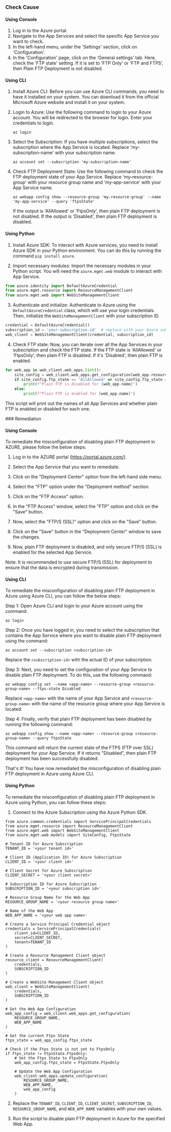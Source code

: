 

<Tabs><Tab title='Cause'>
### Check Cause

#### Using Console

1. Log in to the Azure portal.
2. Navigate to the App Services and select the specific App Service you want to check.
3. In the left-hand menu, under the 'Settings' section, click on 'Configuration'.
4. In the 'Configuration' page, click on the 'General settings' tab. Here, check the 'FTP state' setting. If it is set to 'FTP Only' or 'FTP and FTPS', then Plain FTP Deployment is not disabled.

#### Using CLI

1. Install Azure CLI: Before you can use Azure CLI commands, you need to have it installed on your system. You can download it from the official Microsoft Azure website and install it on your system.

2. Login to Azure: Use the following command to login to your Azure account. You will be redirected to the browser for login. Enter your credentials to login.
   ```
   az login
   ```
3. Select the Subscription: If you have multiple subscriptions, select the subscription where the App Service is located. Replace 'my-subscription-name' with your subscription name.
   ```
   az account set --subscription 'my-subscription-name'
   ```
4. Check FTP Deployment State: Use the following command to check the FTP deployment state of your App Service. Replace 'my-resource-group' with your resource group name and 'my-app-service' with your App Service name.
   ```
   az webapp config show --resource-group 'my-resource-group' --name 'my-app-service' --query 'ftpsState'
   ```
   If the output is 'AllAllowed' or 'FtpsOnly', then plain FTP deployment is not disabled. If the output is 'Disabled', then plain FTP deployment is disabled.

#### Using Python

1. Install Azure SDK: To interact with Azure services, you need to install Azure SDK in your Python environment. You can do this by running the command `pip install azure`.

2. Import necessary modules: Import the necessary modules in your Python script. You will need the `azure.mgmt.web` module to interact with App Service.

```python
from azure.identity import DefaultAzureCredential
from azure.mgmt.resource import ResourceManagementClient
from azure.mgmt.web import WebSiteManagementClient
```

3. Authenticate and initialize: Authenticate to Azure using the `DefaultAzureCredential` class, which will use your login credentials. Then, initialize the `WebSiteManagementClient` with your subscription ID.

```python
credential = DefaultAzureCredential()
subscription_id = 'your-subscription-id'  # replace with your Azure subscription ID
web_client = WebSiteManagementClient(credential, subscription_id)
```

4. Check FTP state: Now, you can iterate over all the App Services in your subscription and check the FTP state. If the FTP state is 'AllAllowed' or 'FtpsOnly', then plain FTP is disabled. If it's 'Disabled', then plain FTP is enabled.

```python
for web_app in web_client.web_apps.list():
    site_config = web_client.web_apps.get_configuration(web_app.resource_group, web_app.name)
    if site_config.ftp_state == 'AllAllowed' or site_config.ftp_state == 'FtpsOnly':
        print(f"Plain FTP is disabled for {web_app.name}")
    else:
        print(f"Plain FTP is enabled for {web_app.name}")
```

This script will print out the names of all App Services and whether plain FTP is enabled or disabled for each one.

</Tab>

<Tab title='Remediation'>
### Remediation

#### Using Console

To remediate the misconfiguration of disabling plain FTP deployment in AZURE, please follow the below steps:

1. Log in to the AZURE portal (https://portal.azure.com/).

2. Select the App Service that you want to remediate.

3. Click on the "Deployment Center" option from the left-hand side menu.

4. Select the "FTP" option under the "Deployment method" section.

5. Click on the "FTP Access" option.

6. In the "FTP Access" window, select the "FTP" option and click on the "Save" button.

7. Now, select the "FTP/S (SSL)" option and click on the "Save" button.

8. Click on the "Save" button in the "Deployment Center" window to save the changes.

9. Now, plain FTP deployment is disabled, and only secure FTP/S (SSL) is enabled for the selected App Service.

Note: It is recommended to use secure FTP/S (SSL) for deployment to ensure that the data is encrypted during transmission.

#### Using CLI

To remediate the misconfiguration of disabling plain FTP deployment in Azure using Azure CLI, you can follow the below steps:

Step 1: Open Azure CLI and login to your Azure account using the command:

```
az login
```

Step 2: Once you have logged in, you need to select the subscription that contains the App Service where you want to disable plain FTP deployment using the command:

```
az account set --subscription <subscription-id>
```

Replace the `<subscription-id>` with the actual ID of your subscription.

Step 3: Next, you need to set the configuration of your App Service to disable plain FTP deployment. To do this, use the following command:

```
az webapp config set --name <app-name> --resource-group <resource-group-name> --ftps-state Disabled
```

Replace `<app-name>` with the name of your App Service and `<resource-group-name>` with the name of the resource group where your App Service is located.

Step 4: Finally, verify that plain FTP deployment has been disabled by running the following command:

```
az webapp config show --name <app-name> --resource-group <resource-group-name> --query ftpsState
```

This command will return the current state of the FTPS (FTP over SSL) deployment for your App Service. If it returns "Disabled", then plain FTP deployment has been successfully disabled.

That's it! You have now remediated the misconfiguration of disabling plain FTP deployment in Azure using Azure CLI.

#### Using Python

To remediate the misconfiguration of disabling plain FTP deployment in Azure using Python, you can follow these steps:

1. Connect to the Azure Subscription using the Azure Python SDK.
```
from azure.common.credentials import ServicePrincipalCredentials
from azure.mgmt.resource import ResourceManagementClient
from azure.mgmt.web import WebSiteManagementClient
from azure.mgmt.web.models import SiteConfig, FtpsState

# Tenant ID for Azure Subscription
TENANT_ID = '<your tenant id>'

# Client ID (Application ID) for Azure Subscription
CLIENT_ID = '<your client id>'

# Client Secret for Azure Subscription
CLIENT_SECRET = '<your client secret>'

# Subscription ID for Azure Subscription
SUBSCRIPTION_ID = '<your subscription id>'

# Resource Group Name for the Web App
RESOURCE_GROUP_NAME = '<your resource group name>'

# Name of the Web App
WEB_APP_NAME = '<your web app name>'

# Create a Service Principal Credential object
credentials = ServicePrincipalCredentials(
    client_id=CLIENT_ID,
    secret=CLIENT_SECRET,
    tenant=TENANT_ID
)

# Create a Resource Management Client object
resource_client = ResourceManagementClient(
    credentials,
    SUBSCRIPTION_ID
)

# Create a WebSite Management Client object
web_client = WebSiteManagementClient(
    credentials,
    SUBSCRIPTION_ID
)

# Get the Web App Configuration
web_app_config = web_client.web_apps.get_configuration(
    RESOURCE_GROUP_NAME,
    WEB_APP_NAME
)

# Get the current Ftps State
ftps_state = web_app_config.ftps_state

# Check if the Ftps State is not set to FtpsOnly
if ftps_state != FtpsState.FtpsOnly:
    # Set the Ftps State to FtpsOnly
    web_app_config.ftps_state = FtpsState.FtpsOnly

    # Update the Web App Configuration
    web_client.web_apps.update_configuration(
        RESOURCE_GROUP_NAME,
        WEB_APP_NAME,
        web_app_config
    )
```

2. Replace the `TENANT_ID`, `CLIENT_ID`, `CLIENT_SECRET`, `SUBSCRIPTION_ID`, `RESOURCE_GROUP_NAME`, and `WEB_APP_NAME` variables with your own values.

3. Run the script to disable plain FTP deployment in Azure for the specified Web App.


</Tab>
</Tabs>